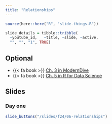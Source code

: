 ```yaml
---
title: "Relationships"
---
```



```r
source(here::here("R", "slide-things.R"))

slide_details = tibble::tribble(
  ~youtube_id,   ~title, ~slide, ~active,
  "", "", "1", TRUE)

```

## Optional

- {{< fa book >}} [Ch. 3 in ModernDive](https://moderndive.com/)
- {{< fa book >}} [Ch. 5 in R for Data Science](https://r4ds.had.co.nz/transform.html)


## Slides


### Day one

```r
slide_buttons("/slides/f24/06-relationships")
```


<!-- ### Day two -->

<!-- ```{r, echo=FALSE, results="asis", eval = TRUE} -->
<!-- slide_buttons("/slides/f24/05-wrangle") -->
<!-- ``` -->


<!-- ### Tuesday -->


<!-- ```{r, echo=FALSE, results="asis", eval = TRUE} -->
<!-- slide_buttons("/slides/06-relationships") -->
<!-- ``` -->

<!-- ```{=html} -->
<!-- <iframe width="780" height="500" src="/slides/06-relationships.html"></iframe> -->
<!-- ``` -->



<!-- ### Thursday -->


<!-- ```{r, echo=FALSE, results="asis", eval = TRUE} -->
<!-- slide_buttons("/slides/07-relationships") -->
<!-- ``` -->

<!-- ```{=html} -->
<!-- <iframe width="780" height="500" src="/slides/07-relationships.html"></iframe> -->
<!-- ``` -->


<!-- ::: {.callout-note} -->
<!-- You can navigate through the slides with <kbd>←</kbd> and <kbd>→</kbd>. If you type <kbd>F</kbd> you can go full-screen.  -->
<!-- ::: -->



